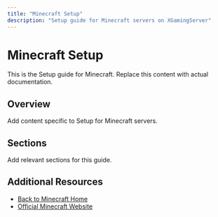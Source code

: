 ```yaml
---
title: "Minecraft Setup"
description: "Setup guide for Minecraft servers on XGamingServer"
---
```


# Minecraft Setup

This is the Setup guide for Minecraft. Replace this content with actual documentation.

## Overview

Add content specific to Setup for Minecraft servers.

## Sections

Add relevant sections for this guide.

## Additional Resources

- [Back to Minecraft Home](./index)
- [Official Minecraft Website](https://example.com)
